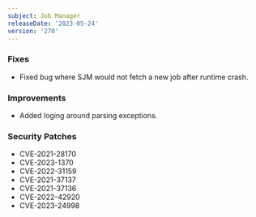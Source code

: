 ```yaml
---
subject: Job Manager
releaseDate: '2023-05-24'
version: '270'
---
```


### Fixes
* Fixed bug where SJM would not fetch a new job after runtime crash.

### Improvements
* Added loging around parsing exceptions.

### Security Patches
* CVE-2021-28170
* CVE-2023-1370
* CVE-2022-31159
* CVE-2021-37137
* CVE-2021-37136
* CVE-2022-42920
* CVE-2023-24998
